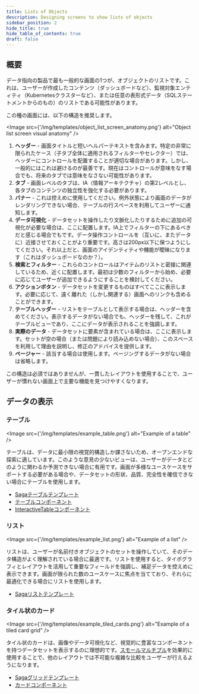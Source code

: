 ```yaml
---
title: Lists of Objects
description: Designing screens to show lists of objects
sidebar_position: 2
hide_title: true
hide_table_of_contents: true
draft: false
---
```


## 概要

データ指向の製品で最も一般的な画面の1つが、オブジェクトのリストです。これは、ユーザーが作成したコンテンツ（ダッシュボードなど）、監視対象エンティティ（Kubernetesクラスターなど）、または任意の表形式データ（SQLステートメントからのもの）のリストである可能性があります。

この種の画面には、以下の構造を推奨します。

<Image src={'/img/templates/object_list_screen_anatomy.png'} alt="Object list screen visual anatomy" />

1. **ヘッダー** - 画面タイトルと短いヘルパーテキストを含みます。特定の非常に限られたケース（子タブ全体に適用されるフィルターやセレクター）では、ヘッダーにコントロールを配置することが適切な場合があります。しかし、一般的にはこれは避けるのが最善です。現在はコントロールが意味をなす場合でも、将来のタブでは意味をなさない可能性があります。
2. **タブ** - 画面レベルのタブは、IA（情報アーキテクチャ）の第2レベルとし、各タブのコンテンツの独立性を強化する必要があります。
3. **バナー** - これは控えめに使用してください。例外状態により画面のデータがレンダリングできない場合、テーブルの行スペースを利用してユーザーに通知します。
4. **データ可視化** - データセットを操作したり文脈化したりするために追加の可視化が必要な場合は、ここに配置します。IA上でフィルターの下にあるべきだと感じる場合でもです。データ操作コントロールを（互いに、またデータに）近接させておくことがより重要です。高さは200px以下に保つようにしてください。それ以上だと、画面のアイデンティティや機能が曖昧になります（これはダッシュボードなのか？）。
5. **検索とフィルター** - これらのコントロールはアイテムのリストと密接に関連しているため、近くに配置します。最初は少数のフィルターから始め、必要に応じてユーザーが追加できるようにすることを検討してください。
6. **アクションボタン** - データセットを変更するものはすべてここに表示します。必要に応じて、遠く離れた（しかし関連する）画面へのリンクも含めることができます。
7. **テーブルヘッダー** - リストをテーブルとして表示する場合は、ヘッダーを含めてください。表示するデータがない場合でも、ヘッダーを残して、これがテーブルビューであり、ここにデータが表示されることを強調します。
8. **実際のデータ** - データセットに要素が含まれている場合は、ここに表示します。セットが空の場合（または問題により読み込めない場合）、このスペースを利用して理由を説明し、修正のアドバイスを提供します。
9. **ページャー** - 該当する場合は使用します。ページングするデータがない場合は省略します。

この構造は必須ではありませんが、一貫したレイアウトを使用することで、ユーザーが慣れない画面上で主要な機能を見つけやすくなります。

## データの表示

### テーブル

<Image src={'/img/templates/example_table.png'} alt="Example of a table" />

テーブルは、データに最小限の視覚的構造しか課さないため、オープンエンドな探索に適しています。このような意見の少ないビューは、ユーザーがデータとどのように関わるか予測できない場合に有用です。画面が多様なユースケースをサポートする必要がある場合や、データセットの形状、品質、完全性を確信できない場合にテーブルを使用します。

- [Sagaテーブルテンプレート](/templates/table)
- [テーブルコンポーネント](https://developers.grafana.com/ui/latest/index.html?path=/docs/visualizations-table--basic)
- [InteractiveTableコンポーネント](https://developers.grafana.com/ui/latest/index.html?path=/docs/experimental-interactivetable--basic)

### リスト

<Image src={'/img/templates/example_list.png'} alt="Example of a list" />

リストは、ユーザーが名前付きオブジェクトのセットを操作していて、そのデータ構造がよく理解されている場合に最適です。リストを使用すると、タイポグラフィとレイアウトを活用して重要なフィールドを強調し、補足データを控えめに表示できます。画面が限られた数のユースケースに焦点を当てており、それらに最適化できる場合にリストを使用します。

- [Sagaリストテンプレート](/templates/list-page)

### タイル状のカード

<Image src={'/img/templates/example_tiled_cards.png'} alt="Example of a tiled card grid" />

タイル状のカードは、画像やデータ可視化など、視覚的に豊富なコンポーネントを持つデータセットを表示するのに理想的です。[スモールマルチプル](https://en.wikipedia.org/wiki/Small_multiple)を効果的に使用することで、他のレイアウトでは不可能な複雑な比較をユーザーが行えるようになります。

- [Sagaグリッドテンプレート](/templates/grid-page)
- [カードコンポーネント](https://developers.grafana.com/ui/latest/index.html?path=/docs/general-card--basic)